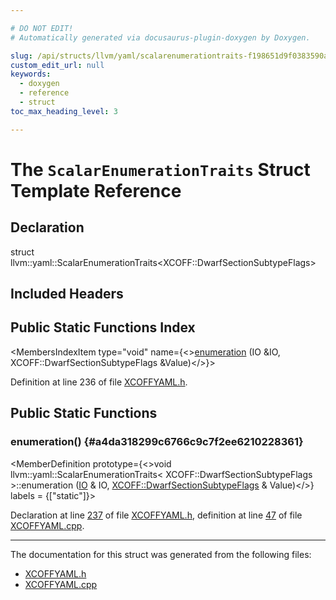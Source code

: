 ```yaml
---

# DO NOT EDIT!
# Automatically generated via docusaurus-plugin-doxygen by Doxygen.

slug: /api/structs/llvm/yaml/scalarenumerationtraits-f198651d9f0383590aef569382e0fdcb
custom_edit_url: null
keywords:
  - doxygen
  - reference
  - struct
toc_max_heading_level: 3

---
```





# The `ScalarEnumerationTraits` Struct Template Reference

<DoxygenPage pluginConfig={pluginConfig}>



## Declaration

<CodeBlock>struct llvm::yaml::ScalarEnumerationTraits&lt;XCOFF::DwarfSectionSubtypeFlags&gt;</CodeBlock>

## Included Headers

<IncludesList>
<IncludesListItem
  filePath="llvm/ObjectYAML/XCOFFYAML.h"
  permalink="/docs/api/files/include/include/llvm/include/llvm/objectyaml/xcoffyaml-h"
  isLocal="true" />
</IncludesList>

## Public Static Functions Index

<MembersIndex>

<MembersIndexItem
  type="void"
  name={<><a href="#a4da318299c6766c9c7f2ee6210228361">enumeration</a> (IO &amp;IO, XCOFF::DwarfSectionSubtypeFlags &amp;Value)</>}>
</MembersIndexItem>

</MembersIndex>


Definition at line 236 of file <a href="/docs/api/files/include/include/llvm/include/llvm/objectyaml/xcoffyaml-h">XCOFFYAML.h</a>.

<SectionDefinition>

## Public Static Functions

### enumeration() {#a4da318299c6766c9c7f2ee6210228361}

<MemberDefinition
  prototype={<>void llvm::yaml::ScalarEnumerationTraits&lt; XCOFF::DwarfSectionSubtypeFlags &gt;::enumeration (<a href="/docs/api/classes/llvm/yaml/io">IO</a> &amp; IO, <a href="/docs/api/namespaces/llvm/xcoff/#a0456b0e88222c998e39b69d80338a440">XCOFF::DwarfSectionSubtypeFlags</a> &amp; Value)</>}
  labels = {["static"]}>

Declaration at line <a href="/docs/api/files/include/include/llvm/include/llvm/objectyaml/xcoffyaml-h/#l00237">237</a> of file <a href="/docs/api/files/include/include/llvm/include/llvm/objectyaml/xcoffyaml-h">XCOFFYAML.h</a>, definition at line <a href="/docs/api/files/lib/lib/objectyaml/xcoffyaml-cpp/#l00047">47</a> of file <a href="/docs/api/files/lib/lib/objectyaml/xcoffyaml-cpp">XCOFFYAML.cpp</a>.
</MemberDefinition>

</SectionDefinition>

<hr/>

The documentation for this struct was generated from the following files:

<ul>
<li><a href="/docs/api/files/include/include/llvm/include/llvm/objectyaml/xcoffyaml-h">XCOFFYAML.h</a></li>
<li><a href="/docs/api/files/lib/lib/objectyaml/xcoffyaml-cpp">XCOFFYAML.cpp</a></li>
</ul>

</DoxygenPage>
